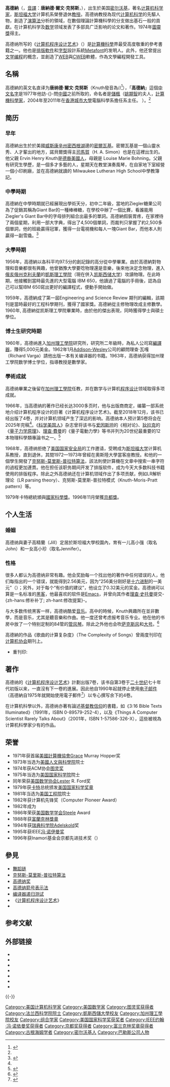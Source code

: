 {{Distinguish|马丁·加德纳}}
{{Refimprove|time=2018-8-12}}
{{NoteTA
|G1 = IT
}}
{{Infobox Scientist
| name = 高德納<br/>Donald Ervin Knuth
| image = KnuthAtOpenContentAlliance.jpg
| image_size = 192px
| caption = 2005年10月25日，Jacob Appelbaum攝
| birth_date ={{birth date and age|1938|01|10|df=y}}
| birth_place = {{USA}}[[威斯康星州|威斯康星州]][[密尔沃基|密尔沃基]]
| residence = {{USA}}
| nationality = [[File:Flag_of_the_United_States.svg|20px]] [[美國|美國]]
| field = [[計算機科學|計算機科學]]
| work_institution = [[史丹福大學|史丹福大學]]
| alma_mater = [[凱斯西儲大學|凱斯理工學院]]<br />[[加州理工學院|加州理工學院]]
| doctoral_advisor = {{le|马绍尔·哈尔|Marshall Hall (mathematician)}}
| doctoral_students = [[Leonidas_J._Guibas|Leonidas J. Guibas]]<br />[[Scott_Kim|Scott Kim]]<br />[[Vaughan_Pratt|Vaughan Pratt]]<br />[[罗伯特·塞奇威克|罗伯特·塞奇威克]]<br />[[Jeffrey_Vitter|Jeffrey Vitter]]<br />[[Bernard_Marcel_Mont-Reynaud|Bernard Marcel Mont-Reynaud]]
| known_for  = 《[[计算机程序设计艺术|计算机程序设计艺术]]》<br />[[TeX|TeX]], [[METAFONT|METAFONT]], [[Computer_Modern|Computer Modern]]<br />[[Knuth–Morris–Pratt算法|Knuth–Morris–Pratt算法]]<br />[[Knuth-Bendix_completion_algorithm|Knuth-Bendix completion algorithm]]<br />{{le|MMIX}}
| prizes = [[馮·諾伊曼獎|馮·諾伊曼獎]]（1995）<br />[[圖靈獎|圖靈獎]]（1974）<br /> [[京都奖|京都奖]] (1996)
}}

'''高德納'''（{{lang-en|'''Donald Ervin Knuth'''}}，[[中文譯名|音譯]]：'''唐納德·爾文·克努斯'''，{{bd|1938年|1月10日|catIdx=G高}}），出生於美国[[密尔沃基|密尔沃基]]，著名[[计算机科学家|计算机科学家]]，[[斯坦福大学|斯坦福大学]]计算机系榮譽退休[[教授|教授]]。高德纳教授為现代[[计算机科学|计算机科学]]的先驅人物，創造了[[演算法|演算法]]分析的領域，在數個理論計算機科學的分支做出基石一般的貢獻。在计算机科学及[[数学|数学]]领域发表了多部具广泛影响的论文和著作。1974年[[圖靈獎|圖靈獎]]得主。

高德纳所写的《[[计算机程序设计艺术|计算机程序设计艺术]]》（{{lang|en|''The Art of Computer Programming''}}）是[[計算機科學|計算機科學]]界最受高度敬重的參考書籍之一。他也是[[排版|排版]][[軟件|軟件]][[TeX|{{tex}}]]和[[字型|字型]]設計系統[[Metafont|Metafont]]的发明人。此外，他还曾提出[[文学编程|文学编程]]的概念，並創造了[[WEB|WEB]]與[[CWEB|CWEB]]軟體，作為文學編程開發工具。

==名稱==
高德納的英文名直译为'''唐纳德·爾文·克努斯'''（Knuth發音為/{{IPA|kənuːθ}}/<ref name="knuth_faq">{{cite web |url=http://www-cs-faculty.stanford.edu/~knuth/faq.html |title=Frequently Asked Questions |trans_title=常见问题 |author=Knuth |website=[[斯坦福大学|斯坦福大学]]官方网站 |language=en |accesss-date= |access-date=2005-11-22 |archive-url=https://web.archive.org/web/20080306101505/http://www-cs-faculty.stanford.edu/~knuth/faq.html |archive-date=2008-03-06 |dead-url=yes }}</ref>），「'''高德納'''」這個[[中文|中文]][[名字|名字]]是1977年他訪-{}-問[[中國|中國]]之前所取的，命名者是[[儲楓|儲楓]]（[[姚期智|姚期智]]的夫人，[[計算機科學家|計算機科學家]]，2004年至2011年在[[香港城市大學|香港城市大學]]電腦科學系擔任系主任。
）。<ref name="knuth_faq"/>

== 简历 ==
=== 早年 ===
高德納出生於於美國[[威斯康辛州|威斯康辛州]][[密西根湖|密西根湖]]邊的[[密爾瓦基|密爾瓦基]]。密爾瓦基是一個山靈水秀、人才輩出的地方，諾貝爾獎得主[[司馬賀|司馬賀]]（H. A. Simon）也是在這裡出生的。他父親 Ervin Henry Knuth是[[德裔美國人|德裔美國人]]，母親是 Louise Marie Bohning。父親有研究生學歷，是一個多才多藝的人，星期天在教堂演奏風琴，在自家地下室經營一個小印刷廠，並在高德納就讀的 Milwaukee Lutheran High School中學教簿記。

=== 中學時期 ===
高德納在中學時期就已經展現出學術天分，初中二年級，當地的Ziegler糖果公司為了促銷其稱為Giant Bar的一種棒棒糖，在學校中辦了一個比賽，看誰能用Ziegler's Giant Bar中的字母排列組合出最多的單詞。高德納假裝胃疼，在家裡待了兩個星期，利用一部大字典，得出了4,500個單詞，而裁判只掌握了約2,500多個單詞，他的班級贏得冠軍，獲得一台電視機和每人一塊Giant Bar，而他本人則贏得一副雪撬。<ref>{{Cite book |year=1998 |title=Out of their minds: the lives and discoveries of 15 great computer scientists |first1=Dennis Elliott |last1=Shasha |first2=Cathy A |last2=Lazere |publisher=Springer |isbn=978-0-387-98269-4 |page=90 |url=https://books.google.com/?id=-0tDZX3z-8UC&pg=PA90}}</ref>

=== 大學時期 ===
1956年，高德納以各科平均97.5分的創記錄的高分從中學畢業。由於高德納對物理和音樂都很有興趣，他曾猶豫大學要唸物理還是音樂，後來他決定念物理，進入[[俄亥俄州|俄亥俄州]][[克利夫蘭|克利夫蘭]]的[[凯斯西储大学|凱斯理工學院]]（現在併入[[凯斯西储大学|凯斯西储大学]]）攻讀物理。在此時期，他接觸到當時最先進的大型電腦 IBM 650，他讀過了電腦的手冊後，認為自己可以幫IBM 650寫出更好的編譯程式，便動手開始做。

1959年，高德納成了第一屆Engineering and Science Review 期刊的編輯，該期刊是當時最好的工程科學期刊，獲得了國家獎。高德納從主修物理改成主修數學。1960年, 高德納從凯斯理工學院畢業時，由於他的傑出表現，同時獲得學士與碩士學位。

=== 博士生研究時期 ===
1960年，高德纳進入[[加州理工學院|加州理工學院]]研究所，研究所二年級時，為私人公司寫[[編譯器|編譯器]]，賺得5,000元美金。1962年1月[[Addison-Wesley|Addison-Wesley]]公司的顧問理查·瓦嘎（Richard Varga）請他出版一本有关编译器的书籍。1963年，高德纳获得加州理工學院数学博士学位，指導教授是數學家{{le|马绍尔·哈尔|Marshall Hall (mathematician)}}。

=== 學術成就 ===
高德纳畢業之後留在[[加州理工學院|加州理工學院]]任教，并在数学与计算机[[程序设计|程序设计]]领域取得多项成就。

1966年，当高德纳的著作已经长达3000多页时，他与出版商商定，编纂一部系统地介绍计算机程序设计的巨著《计算机程序设计艺术》。截至2018年12月，该书已经出版了4卷，并对计算机领域产生了深远的影响。高德纳本人预计第5卷将会在2025年完稿<ref name="knuth_faq" />。《[[科学美国人|科学美国人]]》杂志曾将该书与[[爱因斯坦|爱因斯坦]]的《相对论》、[[狄拉克|狄拉克]]的《[[量子力学原理|量子力学原理]]》、[[理查·費曼|理查·費曼]]的《量子電動力學》等书并列为20世纪最重要的12本物理科學類專論书之一。<ref>{{Cite journal |first= Philip |last=Morrison |first2=Phylis |last2=Morrison |url= http://www.americanscientist.org/bookshelf/pub/100-or-so-books-that-shaped-a-century-of-science |title=100 or so Books that shaped a Century of Science |volume=87 |issue=6 |journal=''[[American_Scientist|American Scientist]]'' |language=en |date=November–December 1999 |accessdate=2014-05-12}}</ref>

1968年，高德纳拒绝了[[美国国家安全局|美国国家安全局]]的工作邀请，受聘成为[[斯坦福大学|斯坦福大学]]计算机系教授，直到退休，其間1972—1973年曾經在奧斯陸大學當客座教授。和他的一個學生開發了[[克努斯-莫里斯-普拉特算法|克努斯-莫里斯-普拉特算法]]，該法則使計算機在文章中搜索一串字符的過程更加連貫。他在担任该职务期间开发了[[TeX|{{tex}}]]排版软件，成为今天大多数科技书籍使用的排版程序。除此之外高德纳还在计算机领域作出了多项贡献，例如LR解析理论（LR parsing theory）、克努斯-莫里斯-普拉特模式（Knuth-Moris-Pratt pattern）等。

1979年卡特總統頒與[[國家科學獎|國家科學獎]]。1996年11月榮獲[[京都獎|京都獎]]。

== 个人生活 ==
=== 婚姻 ===
{{Expand section|time=2018-8-12}}
高德纳與妻子高精蘭（Jill）定居於斯坦福大學校園內，育有一儿高小强（取名John）和一女高小珍（取名Jennifer）。

=== 性格 ===
很多人都认为高德纳非常有趣。他会奖励每一个找出他的著作中任何错误的人，他们每指出{{tex}}的一个错误，就能得到2.56美元，因为“256美分刚好是[[十六进制|十六进制]]的一美元”（{{lang|en|256 pennies is one hexadecimal dollar}}）；另外，对于每个“有价值的建议”，他设立了0.32美元的奖金。高德纳可以算是一名标准的[[黑客|黑客]]，他最喜欢的软件是[[Emacs|Emacs]]，并曾向其作者[[理查·史托曼|理查·史托曼]]提交-{zh-hans:修补补丁; zh-hant:修改提案}-。

与大多数传统黑客一样，高德纳酷爱[[音乐|音乐]]。高中的時候，Knuth興趣所在並非數學，而是音乐，尤其是聽音樂和作曲。他一度还曾考虑报考音乐专业。他在他的书房中放了一个特别定制的84管的[[管风琴|管风琴]]。除此之外他也会吹[[萨克斯风|萨克斯风]]和[[大号|大号]]。<ref>{{cite web| url = http://www-history.mcs.st-andrews.ac.uk/Biographies/Knuth.html | title = Knuth biography | publisher = JOC/EFR | date = September 2009 }}</ref>

高德納的作品《歌曲的计算复杂度》（The Complexity of Songs）曾兩度刊印在[[计算机协会|计算机协会]]期刊上。<ref name=knu>{{cite journal |author='''Knuth, D.''' |title=''The Complexity of Songs'' |journal=''[[SIGACT_News|SIGACT News]]''  |pages=17-24 |language=en|date=Summer 1977}}
* 重刊印: {{cite journal |author='''Knuth, D.''' |title=''The Complexity of Songs'' |journal=''[[Communications_of_the_ACM|Communications of the ACM]]'' |volume=27 |issue=4 |pages=345--348 |language=en |year=1984}}</ref>

== 著作 ==
高德纳的《[[计算机程序设计艺术|计算机程序设计艺术]]》計劃出版7卷，该书自第3卷于[[二十世纪|二十世纪]]七十年代初版以来，一直沒有下一卷的進展。因此他自1990年起就停止使用[[电子邮件|电子邮件]]（高德納自1975年就開始使用電子郵件<ref>{{cite web |url= http://www-cs-faculty.stanford.edu/~knuth/email.html |title=Knuth versus Email |website=斯坦福大学官方网站 |language=en |access-date=}}</ref>）以专心撰写余下的4卷。

在计算机科學以外，高德纳亦著有論述[[基督教|基督教]][[信仰|信仰]]的書籍，如《3:16 Bible Texts Illuminated》（1991年，ISBN 0-89579-252-4），以及《Things A Computer Scientist Rarely Talks About》（2001年，ISBN 1-57586-326-X），這些被視為计算机科學家少有的作品。

== 荣誉 ==
* 1971年获首届[[美國計算機協會|美國計算機協會]]Grace Murray Hopper奖
* 1973年当选为[[美國人文與科學院|美國人文與科學院]]院士
* 1974年获ACM协会[[图灵奖|图灵奖]]
* 1975年当选为[[美国国家科学院|美国国家科学院]]院士
* 同年荣获[[美国数学协会|美国数学协会]]Lester R. Ford奖
* 1979年获[[吉米·卡特|卡特]]总统颁发[[美国国家科学奖章|美国国家科学奖章]]
* 1981年当选为[[美国工程院|美国工程院]]院士
* 1982年获计算机先锋奖（Computer Pioneer Award）
* 1982年成为{{le|IEEE荣誉会员|IEEE Honorary Membership}}
* 1986年荣获[[美国数学学会|美国数学学会]]Steele Award
* 1988年获[[富蘭克林獎章|富蘭克林獎章]]
* 1994年获[[瑞典科学院|瑞典科学院]]Adelskold奖
* 1995年获IEEE[[冯·诺伊曼奖|冯·诺伊曼奖]]
* 1996年获Inamori基金会京都先进技术奖（{{lang|en|Kyoto Prize for Advanced Technology}}）

== 參見 ==
{{Portal box|计算机科学|美国|人物}}
* [[舞蹈链|舞蹈链]]
* [[克努斯-莫里斯-普拉特算法|克努斯-莫里斯-普拉特算法]]
* [[高德纳奖|高德纳奖]]
* [[高德纳箭号表示法|高德纳箭号表示法]]
* [[编译器递归测试|编译器递归测试]]
* 《[[计算机程序设计艺术|计算机程序设计艺术]]》
* [[TeX|{{tex}}]]

== 参考文献 ==
{{Reflist|2}}

== 外部链接 ==
{{Wikiquote}}
* {{cite web |url= http://www-cs-faculty.stanford.edu/~knuth/ |title=高德纳个人主页 |language=en}}
* {{britannica|id=Donald-Ervin-Knuth|type=biography}}
* {{MathGenealogy |id=10416}}
* {{MacTutor Biography|id=Knuth}}
* {{worldcat id |lccn-n79-135509}}
* {{Goodreads author|id=64941.Donald_Ervin_Knuth}}
* {{cite web |url= http://www-cs-faculty.stanford.edu/~knuth/taocp.html |title=计算机程序设计艺术 |language=en}}

{{-}}
{{圖靈獎}}
{{京都奖获得者|advanced-technology}}
{{Winners of the National Medal of Science|math-stat-comp}}
{{IEEE约翰·冯·诺依曼奖获得者}}
{{富兰克林奖章获得者}}

{{Authority control}}

{{DEFAULTSORT:Knuth,Donald Ervin}}
[[Category:美国计算机科学家|Category:美国计算机科学家]]
[[Category:美国数学家|Category:美国数学家]]
[[Category:图灵奖获得者|Category:图灵奖获得者]]
[[Category:法兰西科学院院士|Category:法兰西科学院院士]]
[[Category:凱斯西儲大學校友|Category:凱斯西儲大學校友]]
[[Category:加州理工學院校友|Category:加州理工學院校友]]
[[Category:组合学家|Category:组合学家]]
[[Category:美国国家科学奖获奖者|Category:美国国家科学奖获奖者]]
[[Category:IEEE约翰·冯·诺依曼奖获得者|Category:IEEE约翰·冯·诺依曼奖获得者]]
[[Category:京都奖获得者|Category:京都奖获得者]]
[[Category:富兰克林奖章获得者|Category:富兰克林奖章获得者]]
[[Category:古根海姆学者|Category:古根海姆学者]]
[[Category:密尔沃基人|Category:密尔沃基人]]
[[Category:巴勒斯公司人物|Category:巴勒斯公司人物]]